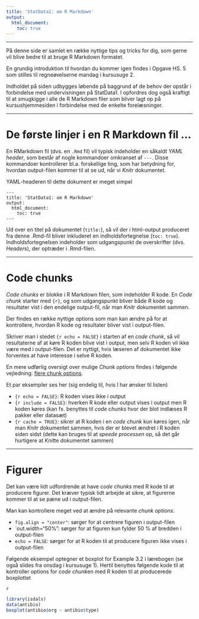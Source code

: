 ```yaml
---
title: 'StatData1: om R Markdown'
output: 
  html_document:
    toc: true
---
```



***


På denne side er samlet en række nyttige tips og tricks for dig, som gerne vil blive bedre til at bruge R Markdown formatet. 

En grundig introduktion til hvordan du kommer igen findes i Opgave HS. 5 som stilles til regneøvelserne mandag i kursusuge 2.

Indholdet på siden udbygges løbende på baggrund af de behov der opstår i forbindelse med undervisningen på StatData1. I opfordres dog også kraftigt til at smugkigge i alle de R Markdown filer som bliver lagt op på kursushjemmesiden i forbindelse med de enkelte forelæsninger.


***


# De første linjer i en R Markdown fil ...

En RMarkdown fil (dvs. en `.Rmd` fil) vil typisk indeholder en såkaldt *YAML header*, som består af nogle kommandoer omkranset af `---`. Disse kommandoer kontrollerer bl.a. forskellige ting, som har betydning for, hvordan output-filen kommer til at se ud, når vi *Knitr* dokumentet.

YAML-headeren til dette dokument er meget simpel

```
---
title: 'StatData1: om R Markdown'
output: 
  html_document:
    toc: true
---
```

Ud over en titel på dokumentet (`title:`), så vil der i html-output produceret fra denne .Rmd-fil bliver inkluderet en indholdsfortegnelse (`toc: true`). Indholdsfortegnelsen indeholder som udgangspunkt de overskrifter (dvs. *Header*s), der optræder i .Rmd-filen.


***


# Code chunks

*Code chunks* er blokke i R Markdown filen, som indeholder R kode. En *Code chunk* starter med `{r}`, og som udgangspunkt bliver både R kode og resultater vist i den endelige output-fil, når man *Knitr* dokumentet sammen.

Der findes en række nyttige options som man kan ændre på for at kontrollere, hvordan R kode og resultater bliver vist i output-filen.

Skriver man i stedet `{r echo = FALSE}` i starten af en *code chunk*, så vil resultaterne af at køre R koden blive vist i output, men selv R koden vil ikke være med i output-filen. Det er nyttigt, hvis læseren af dokumentet ikke forventes at have interesse i selve R koden.

En mere udførlig oversigt over mulige *Chunk options* findes i følgende vejledning: [flere chunk options](https://www.rstudio.com/wp-content/uploads/2015/03/rmarkdown-reference.pdf).

Et par eksempler ses her (sig endelig til, hvis I har ønsker til listen)

* `{r echo = FALSE}`: R koden vises ikke i output
* `{r include = FALSE}`: hverken R kode eller output vises i output men R koden køres (kan fx. benyttes til *code chunks* hvor der blot indlæses R pakker eller datasæt)
* `{r cache = TRUE}`: sikrer at R koden i en *code chunk* kun køres igen, når man *Knitr* dokumentet sammen, hvis der er blevet ændret i R koden siden sidst (dette kan bruges til at *speede processen* op, så det går hurtigere at *Knit*te dokumentet sammen)


***


# Figurer

Det kan være lidt udfordrende at have *code chunks* med R kode til at producere figurer. Det kræver typisk lidt arbejde at sikre, at figurerne kommer til at se pæne ud i output-filen.

Man kan kontrollere meget ved at ændre på relevante *chunk options*.

* `fig.align = "center"`: sørger for at centrere figuren i output-filen
* `out.width="50%": sørger for at figuren kun fylder 50 % af bredden i output-filen
* `echo = FALSE`: sørger for at R koden til at producere figuren ikke vises i output-filen

Følgende eksempel optegner et boxplot for Example 3.2 i lærebogen (se også slides fra onsdag i kursusuge 1). Hertil benyttes følgende kode til at kontroller options for *code chunk*en med R koden til at producerede boxplottet

```
{r fig.align="center", out.width="50%", echo = FALSE}
```

```r
library(isdals)
data(antibio)
boxplot(antibio$org ~ antibio$type)
```

